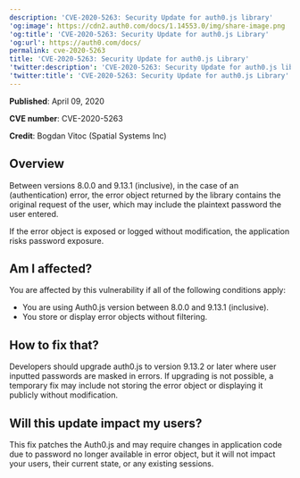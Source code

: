 ```yaml
---
description: 'CVE-2020-5263: Security Update for auth0.js library'
'og:image': https://cdn2.auth0.com/docs/1.14553.0/img/share-image.png
'og:title': 'CVE-2020-5263: Security Update for auth0.js Library'
'og:url': https://auth0.com/docs/
permalink: cve-2020-5263
title: 'CVE-2020-5263: Security Update for auth0.js Library'
'twitter:description': 'CVE-2020-5263: Security Update for auth0.js library'
'twitter:title': 'CVE-2020-5263: Security Update for auth0.js Library'
---
```

**Published**: April 09, 2020

**CVE number**: CVE-2020-5263

**Credit**: Bogdan Vitoc (Spatial Systems Inc)

## Overview

Between versions 8.0.0 and 9.13.1 (inclusive), in the case of an (authentication) error, the error object returned by the library contains the original request of the user, which may include the plaintext password the user entered.

If the error object is exposed or logged without modification, the application risks password exposure.

## Am I affected?

You are affected by this vulnerability if all of the following conditions apply:

* You are using Auth0.js version between 8.0.0 and 9.13.1 (inclusive).
* You store or display error objects without filtering.

## How to fix that?

Developers should upgrade auth0.js to version 9.13.2 or later where user inputted passwords are masked in errors. If upgrading is not possible, a temporary fix may include not storing the error object or displaying it publicly without modification.

## Will this update impact my users?

This fix patches the Auth0.js and may require changes in application code due to password no longer available in error object, but it will not impact your users, their current state, or any existing sessions.